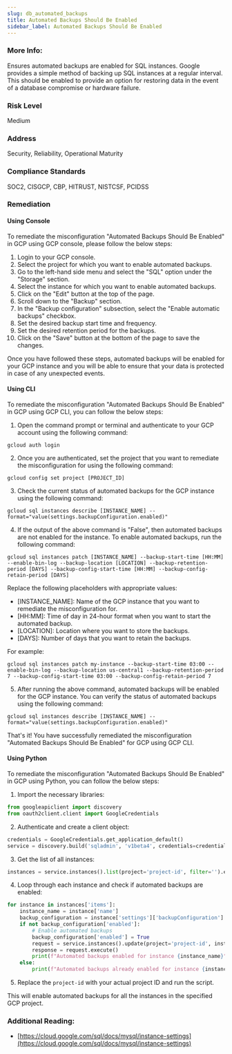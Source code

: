 ```yaml
---
slug: db_automated_backups
title: Automated Backups Should Be Enabled
sidebar_label: Automated Backups Should Be Enabled
---
```


### More Info:

Ensures automated backups are enabled for SQL instances. Google provides a simple method of backing up SQL instances at a regular interval. This should be enabled to provide an option for restoring data in the event of a database compromise or hardware failure.

### Risk Level

Medium

### Address

Security, Reliability, Operational Maturity

### Compliance Standards

SOC2, CISGCP, CBP, HITRUST, NISTCSF, PCIDSS

### Remediation

#### Using Console

To remediate the misconfiguration "Automated Backups Should Be Enabled" in GCP using GCP console, please follow the below steps:

1. Login to your GCP console.
2. Select the project for which you want to enable automated backups.
3. Go to the left-hand side menu and select the "SQL" option under the "Storage" section.
4. Select the instance for which you want to enable automated backups.
5. Click on the "Edit" button at the top of the page.
6. Scroll down to the "Backup" section.
7. In the "Backup configuration" subsection, select the "Enable automatic backups" checkbox.
8. Set the desired backup start time and frequency.
9. Set the desired retention period for the backups.
10. Click on the "Save" button at the bottom of the page to save the changes.

Once you have followed these steps, automated backups will be enabled for your GCP instance and you will be able to ensure that your data is protected in case of any unexpected events.

#### Using CLI

To remediate the misconfiguration "Automated Backups Should Be Enabled" in GCP using GCP CLI, you can follow the below steps:

1. Open the command prompt or terminal and authenticate to your GCP account using the following command:
```
gcloud auth login
```

2. Once you are authenticated, set the project that you want to remediate the misconfiguration for using the following command:
```
gcloud config set project [PROJECT_ID]
```

3. Check the current status of automated backups for the GCP instance using the following command:
```
gcloud sql instances describe [INSTANCE_NAME] --format="value(settings.backupConfiguration.enabled)"
```

4. If the output of the above command is "False", then automated backups are not enabled for the instance. To enable automated backups, run the following command:
```
gcloud sql instances patch [INSTANCE_NAME] --backup-start-time [HH:MM] --enable-bin-log --backup-location [LOCATION] --backup-retention-period [DAYS] --backup-config-start-time [HH:MM] --backup-config-retain-period [DAYS]
```
Replace the following placeholders with appropriate values:
- [INSTANCE_NAME]: Name of the GCP instance that you want to remediate the misconfiguration for.
- [HH:MM]: Time of day in 24-hour format when you want to start the automated backup.
- [LOCATION]: Location where you want to store the backups.
- [DAYS]: Number of days that you want to retain the backups.

For example:
```
gcloud sql instances patch my-instance --backup-start-time 03:00 --enable-bin-log --backup-location us-central1 --backup-retention-period 7 --backup-config-start-time 03:00 --backup-config-retain-period 7
```

5. After running the above command, automated backups will be enabled for the GCP instance. You can verify the status of automated backups using the following command:
```
gcloud sql instances describe [INSTANCE_NAME] --format="value(settings.backupConfiguration.enabled)"
```

That's it! You have successfully remediated the misconfiguration "Automated Backups Should Be Enabled" for GCP using GCP CLI.

#### Using Python

To remediate the misconfiguration "Automated Backups Should Be Enabled" in GCP using Python, you can follow the below steps:

1. Import the necessary libraries:

```python
from googleapiclient import discovery
from oauth2client.client import GoogleCredentials
```

2. Authenticate and create a client object:

```python
credentials = GoogleCredentials.get_application_default()
service = discovery.build('sqladmin', 'v1beta4', credentials=credentials)
```

3. Get the list of all instances:

```python
instances = service.instances().list(project='project-id', filter='').execute()
```

4. Loop through each instance and check if automated backups are enabled:

```python
for instance in instances['items']:
    instance_name = instance['name']
    backup_configuration = instance['settings']['backupConfiguration']
    if not backup_configuration['enabled']:
        # Enable automated backups
        backup_configuration['enabled'] = True
        request = service.instances().update(project='project-id', instance=instance_name, body={'settings': {'backupConfiguration': backup_configuration}})
        response = request.execute()
        print(f"Automated backups enabled for instance {instance_name}")
    else:
        print(f"Automated backups already enabled for instance {instance_name}")
```

5. Replace the `project-id` with your actual project ID and run the script.

This will enable automated backups for all the instances in the specified GCP project.


### Additional Reading:

- [https://cloud.google.com/sql/docs/mysql/instance-settings](https://cloud.google.com/sql/docs/mysql/instance-settings) 

